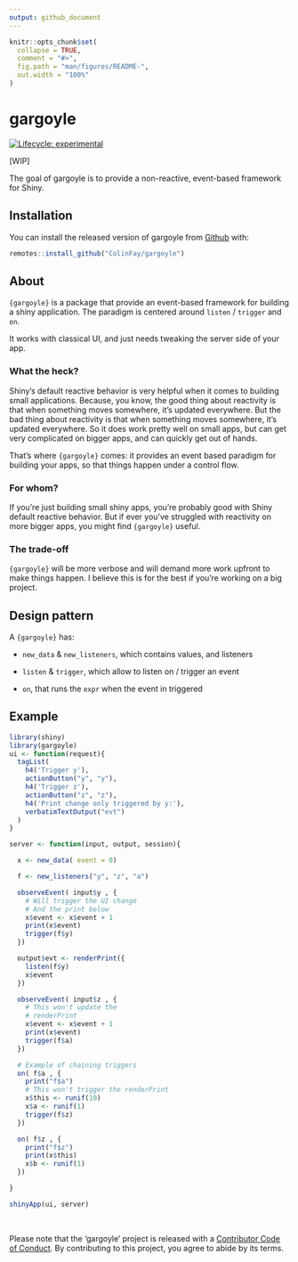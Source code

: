 ```yaml
---
output: github_document
---
```


<!-- README.md is generated from README.Rmd. Please edit that file -->

```r
knitr::opts_chunk$set(
  collapse = TRUE,
  comment = "#>",
  fig.path = "man/figures/README-",
  out.width = "100%"
)
```
# gargoyle

<!-- badges: start -->
[![Lifecycle: experimental](https://img.shields.io/badge/lifecycle-experimental-orange.svg)](https://www.tidyverse.org/lifecycle/#experimental)
<!-- badges: end -->

[WIP]

The goal of gargoyle is to provide a non-reactive, event-based framework for Shiny.

## Installation

You can install the released version of gargoyle from [Github](https://CRAN.R-project.org) with:

``` r
remotes::install_github("ColinFay/gargoyle")
```

## About

`{gargoyle}` is a package that provide an event-based framework for building a shiny application. The paradigm is centered around `listen` / `trigger` and `on`.

It works with classical UI, and just needs tweaking the server side of your app.

### What the heck?

Shiny's default reactive behavior is very helpful when it comes to building small applications. Because, you know, the good thing about reactivity is that when something moves somewhere, it's updated everywhere. But the bad thing about reactivity is that when something moves somewhere, it's updated everywhere. So it does work pretty well on small apps, but can get very complicated on bigger apps, and can quickly get out of hands. 

That's where `{gargoyle}` comes: it provides an event based paradigm for building your apps, so that things happen under a control flow. 

### For whom?

If you're just building small shiny apps, you're probably good with Shiny default reactive behavior. But if ever you've struggled with reactivity on more bigger apps, you might find `{gargoyle}` useful. 

### The trade-off

`{gargoyle}` will be more verbose and will demand more work upfront to make things happen. I believe this is for the best if you're working on a big project. 

## Design pattern

A `{gargoyle}` has: 

+ `new_data` & `new_listeners`, which contains values, and listeners

+ `listen` & `trigger`, which allow to listen on / trigger an event

+ `on`, that runs the `expr` when the event in triggered

## Example

```r
library(shiny)
library(gargoyle)
ui <- function(request){
  tagList(
    h4('Trigger y'),
    actionButton("y", "y"),
    h4('Trigger z'),
    actionButton("z", "z"),
    h4('Print change only triggered by y:'),
    verbatimTextOutput("evt")
  )
}

server <- function(input, output, session){

  x <- new_data( event = 0)

  f <- new_listeners("y", "z", "a")

  observeEvent( input$y , {
    # Will trigger the UI change
    # And the print below
    x$event <- x$event + 1
    print(x$event)
    trigger(f$y)
  })

  output$evt <- renderPrint({
    listen(f$y)
    x$event
  })

  observeEvent( input$z , {
    # This won't update the
    # renderPrint
    x$event <- x$event + 1
    print(x$event)
    trigger(f$a)
  })

  # Example of chaining triggers
  on( f$a , {
    print("f$a")
    # This won't trigger the renderPrint
    x$this <- runif(10)
    x$a <- runif(1)
    trigger(f$z)
  })

  on( f$z , {
    print("f$z")
    print(x$this)
    x$b <- runif(1)
  })

}

shinyApp(ui, server)

```


<br>

Please note that the 'gargoyle' project is released with a
[Contributor Code of Conduct](CODE_OF_CONDUCT.md).
By contributing to this project, you agree to abide by its terms.

